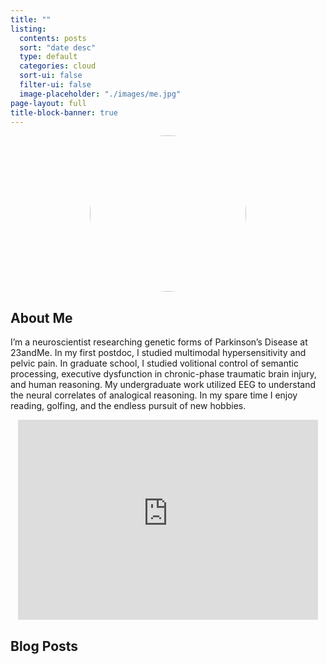 ```yaml
---
title: ""
listing: 
  contents: posts
  sort: "date desc"
  type: default
  categories: cloud
  sort-ui: false
  filter-ui: false
  image-placeholder: "./images/me.jpg"
page-layout: full
title-block-banner: true
---
```


<!-- profile picture -->
<div style="text-align: center; border-radius: 50%">
  ![](images/matt-casual-circle.jpg){style="border-radius: 50%;" fig-align="center" width="250"}
</div>

<!-- about me -->

<h2><i class="fas fa-user-circle" aria-hidden="true"></i> About Me</h2>

I'm a neuroscientist researching genetic forms of Parkinson's Disease at 23andMe.  In my first postdoc, I studied multimodal hypersensitivity and pelvic pain. In graduate school, I studied volitional control of semantic processing, executive dysfunction in chronic-phase traumatic brain injury, and human reasoning. My undergraduate work utilized EEG to understand the neural correlates of analogical reasoning. In my spare time I enjoy reading, golfing, and the endless pursuit of new hobbies.

<p align="center"><iframe src="https://mattkmiecik.substack.com/embed" width="480" height="320" style="border:0px solid #EEE; background:white;" frameborder="0" scrolling="no"></iframe></p>

<!-- about me -->

<h2><i class="far fa-sticky-note" aria-hidden="true"></i> Blog Posts</h2>




